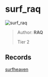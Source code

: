 
# surf_raq

![surf_raq](https://raw.githubusercontent.com/Sayt123/SurfMapPics/Maps-and-bonuses/csgo/surf_raq.jpg)

> Author: **RAQ**
>
> Tier 2

## Records

[surfheaven](https://surfheaven.eu/map/surf_raq)
